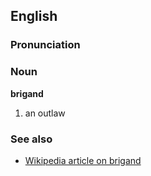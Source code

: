 == English ==

=== Pronunciation ===

=== Noun ===
'''brigand''' 

# an outlaw

=== See also ===
*[[w:Brigand|Wikipedia article on brigand]]